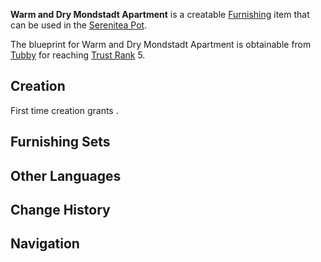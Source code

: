 {{Furnishing Infobox
|id             = 370203
|image          = Item Warm and Dry Mondstadt Apartment.png
|category       = Building
|subcategory    = Mondstadt
|rarity         = 3
|adeptal_energy = 60
|load           = 245
|reduced_load   = 121
|description    = A common Mondstadt building. The raised base is effective at mitigating the problem of damp.<br />Though the total floor area is limited, it has been sensibly divided between the rooms to maximize the usability of the space. It is typically used as accommodation.
|blueprint      = Trust Rank
|trust rank     = 5
}}
'''Warm and Dry Mondstadt Apartment''' is a creatable [[Furnishing]] item that can be used in the [[Serenitea Pot]].

The blueprint for Warm and Dry Mondstadt Apartment is obtainable from [[Tubby]] for reaching [[Trust Rank]] 5.

==Creation==
First time creation grants {{Item|Trust|24|x=60}}.
{{Recipe
|type = Creation
|time = 12h
|Fir Wood = 14
|Birch Wood = 6
|sort = Fir Wood,Birch Wood
}}

==Furnishing Sets==
{{Craft Usage}}

==Other Languages==
{{Other Languages
|en      = Warm and Dry Mondstadt Apartment
|zhs     = 不惧潮湿的蒙德公寓
|zhs_rm  = Bùjù Cháoshī de Méngdé Gōngyù
|zht     = 不懼潮濕的蒙德公寓
|zht_rm  = Bùjù Cháoshī de Méngdé Gōngyù
|zh_tl   = Mondstadt Apartment that Doesn't Fear Wetness
|ja      = 湿気を恐れないモンドアパート
|ja_rm   = Shikke wo Osorenai Mondo Apaato
|ja_tl   = 
|ko      = 습기에 강한 몬드풍 맨션
|ko_rm   = Seupkkie Ganghan Mondeupung Maensyeon
|ko_tl   = Moisture-Resistant Mondstadt Style Mansion
|es      = Apartamento de Mondstadt sin humedad
|es_tl   = 
|fr      = Immeuble mondstadtois bien isolé
|fr_tl   = Well Insulated Mondstadt Building
|ru      = Тёплое и сухое мондштадтское жилище
|ru_tl   = 
|th      = อพาร์ตเมนต์ Mondstadt ที่ไม่อับชื้น
|th_rm   = 
|th_tl   = 
|vi      = Nhà Trọ Mondstadt Không Sợ Ẩm Ướt
|vi_tl   = 
|de      = Angenehm trockene Wohnung (Mondstadt)
|de_tl   = Pleasantly Dry Apartment (Mondstadt)
|id      = Apartemen Mondstadt yang Hangat dan Kering
|id_tl   = Warm and Dry Mondstadt Apartment
|pt      = Apartamento de Mondstadt Aconchegante
|pt_tl   = 
}}

==Change History==
{{Change History|1.5}}

==Navigation==
{{Furnishing Navbox/Exterior|building}}